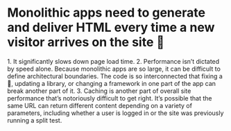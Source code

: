 
# Monolithic apps need to generate and deliver HTML **every time** a new visitor arrives on the site 🐢

<Notes>
  1. It significantly slows down page load time.
  2. Performance isn’t dictated by speed alone.
  Because monolithic apps are so large, it can 
  be difficult to define architectural boundaries.
  The code is so interconnected that fixing a 🐛,
  updating a library, or changing a framework
  in one part of the app can break another
  part of it. 3. Caching is another part of overall
  site  performance that’s notoriously difficult to
  get right. It’s possible that the same URL
  can return different content depending on 
  a variety of parameters, including whether a
  user is logged in or the site was previously
  running a split test. 
</Notes>

